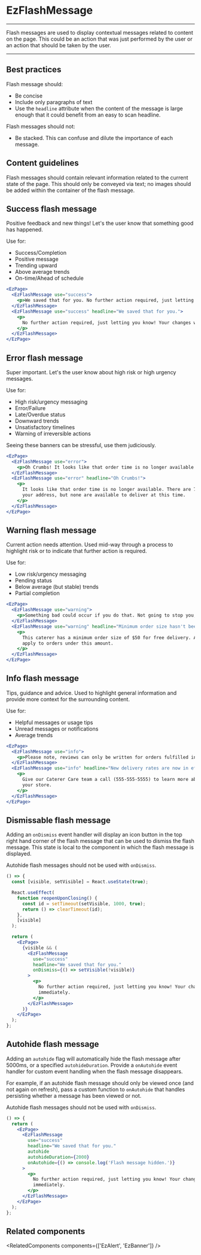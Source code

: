 
<Meta of={DefaultStories} name="Docs" />
<TableOfContents />

# EzFlashMessage

<MigrationAlert component="ez-flash-message" />

---

Flash messages are used to display contextual messages related to content on the page. This could be an action that was just performed by the user or an action that should be taken by the user.

---

## Best practices

Flash message should:

- Be concise
- Include only paragraphs of text
- Use the `headline` attribute when the content of the message is large enough that it could benefit from an easy to scan headline.

Flash messages should not:

- Be stacked. This can confuse and dilute the importance of each message.

## Content guidelines

Flash messages should contain relevant information related to the current state of the page. This should only be conveyed via text; no images should be added within the container of the flash message.

## Success flash message

Positive feedback and new things! Let's the user know that something good has happened.

Use for:

- Success/Completion
- Positive message
- Trending upward
- Above average trends
- On-time/Ahead of schedule

```jsx
<EzPage>
  <EzFlashMessage use="success">
    <p>We saved that for you. No further action required, just letting you know!</p>
  </EzFlashMessage>
  <EzFlashMessage use="success" headline="We saved that for you.">
    <p>
      No further action required, just letting you know! Your changes will take effect immediately.
    </p>
  </EzFlashMessage>
</EzPage>
```

## Error flash message

Super important. Let's the user know about high risk or high urgency messages.

Use for:

- High risk/urgency messaging
- Error/Failure
- Late/Overdue status
- Downward trends
- Unsatisfactory timelines
- Warning of irreversible actions

Seeing these banners can be stressful, use them judiciously.

```jsx
<EzPage>
  <EzFlashMessage use="error">
    <p>Oh Crumbs! It looks like that order time is no longer available.</p>
  </EzFlashMessage>
  <EzFlashMessage use="error" headline="Oh Crumbs!">
    <p>
      It looks like that order time is no longer available. There are 724 caterers that deliver to
      your address, but none are available to deliver at this time.
    </p>
  </EzFlashMessage>
</EzPage>
```

## Warning flash message

Current action needs attention. Used mid-way through a process to highlight risk or to indicate that further action is required.

Use for:

- Low risk/urgency messaging
- Pending status
- Below average (but stable) trends
- Partial completion

```jsx
<EzPage>
  <EzFlashMessage use="warning">
    <p>Something bad could occur if you do that. Not going to stop you, just letting you know!</p>
  </EzFlashMessage>
  <EzFlashMessage use="warning" headline="Minimum order size hasn't been met.">
    <p>
      This caterer has a minimum order size of $50 for free delivery. A delivery charge of $10 will
      apply to orders under this amount.
    </p>
  </EzFlashMessage>
</EzPage>
```

## Info flash message

Tips, guidance and advice. Used to highlight general information and provide more context for the surrounding content.

Use for:

- Helpful messages or usage tips
- Unread messages or notifications
- Average trends

```jsx
<EzPage>
  <EzFlashMessage use="info">
    <p>Please note, reviews can only be written for orders fulfilled in the past 45 days.</p>
  </EzFlashMessage>
  <EzFlashMessage use="info" headline="New delivery rates are now in effect.">
    <p>
      Give our Caterer Care team a call (555-555-5555) to learn more about how these changes affect
      your store.
    </p>
  </EzFlashMessage>
</EzPage>
```

## Dismissable flash message

Adding an `onDismiss` event handler will display an icon button in the top right hand corner of the flash message that can be used to dismiss the flash message. This state is local to the component in which the flash message is displayed.

Autohide flash messages should not be used with `onDismiss`.

```jsx
() => {
  const [visible, setVisible] = React.useState(true);

  React.useEffect(
    function reopenUponClosing() {
      const id = setTimeout(setVisible, 1000, true);
      return () => clearTimeout(id);
    },
    [visible]
  );

  return (
    <EzPage>
      {visible && (
        <EzFlashMessage
          use="success"
          headline="We saved that for you."
          onDismiss={() => setVisible(!visible)}
        >
          <p>
            No further action required, just letting you know! Your changes will take effect
            immediately.
          </p>
        </EzFlashMessage>
      )}
    </EzPage>
  );
};
```

## Autohide flash message

Adding an `autohide` flag will automatically hide the flash message after 5000ms, or a specified `autohideDuration`. Provide a `onAutohide` event handler for custom event handling when the flash message disappears.

For example, if an autohide flash message should only be viewed once (and not again on refresh), pass a custom function to `onAutohide` that handles persisting whether a message has been viewed or not.

Autohide flash messages should not be used with `onDismiss`.

```jsx
() => {
  return (
    <EzPage>
      <EzFlashMessage
        use="success"
        headline="We saved that for you."
        autohide
        autohideDuration={2000}
        onAutohide={() => console.log('Flash message hidden.')}
      >
        <p>
          No further action required, just letting you know! Your changes will take effect
          immediately.
        </p>
      </EzFlashMessage>
    </EzPage>
  );
};
```

## Related components

<RelatedComponents components={['EzAlert', 'EzBanner']} />
